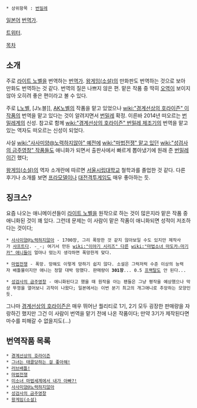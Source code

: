  * 상위항목 : [[번밀레]]

[[일본어]] [[번역가]]. 

[https://twitter.com/lipnus 트위터].


[[목차]]
== 소개 ==
주로 [[라이트 노벨]]을 번역하는 [[번역가]]. [[왕게임(소설)]]의 만화판도 번역하는 것으로 보아 만화도 번역하는 것 같다.
번역의 질은 나쁘지 않은 편. 맡은 작품 중 딱히 [[오역]]이 보이지 않아 오히려 좋은 편이라고 볼 수 있다.

주로 [[L노벨]], [J노블]], [[AK노벨]]의 작품을 맡고 있었으나 [[wiki:"경계선상의 호라이즌" 이 작품]]의 번역을 맡고 있다는 것이 알려지면서 [[번밀레]] 확정.
이른바 2014년 떠오르는 [[번밀레]]계의 신성. 참고로 함께 [[wiki:"경계선상의 호라이즌" 번밀레 제조기]]의 번역을 맡고 있는 역자도 떠오르는 신성이 되었다.

사실 [[wiki:"사사미양@노력하지않아" 예전에]] [[wiki:"마법전쟁" 맡고 있던]] [[wiki:"성검사의 금주영창" 작품들도]] 애니화가 되면서 출판사에서 빠르게 뽑아냈기에 원래 준 [[번밀레]]이긴 했다;

[[왕게임(소설)]]의 역자 소개란에 따르면 [[서울시립대학교]] 철학과를 졸업한 것 같다. 다른 후기나 소개를 보면 [[프라모델]]이나 [[대전격투게임]]도 매우 좋아하는 듯.


== 징크스? ==
요즘 나오는 애니메이션들이 [[라이트 노벨]]을 원작으로 하는 것이 많은지라 맡은 작품 중 애니화된 것이 꽤 있다.
그런데 문제는 이 사람이 맡은 작품이 애니화되면 성적이 저조하다는 것이다;

 * [[사사미양@노력하지않아]] - 1700장, 그리 폭망한 것 같지 않아보일 수도 있지만 제작사가 [[샤프트]]다. -_-; 여기서 만든 [[wiki:"이야기 시리즈" 다른]] [[wiki:"마법소녀 마도카☆마기카" 애니들이]] 얼마나 떴는지 생각하면 폭망한게 맞다.

 * [[마법전쟁]] - 폭망. 망해도 이렇게 망하기 쉽지 않다. 소설은 그럭저럭 수준 이상의 능력자 배틀물이지만 애니는 정말 대박 망했다. 판매량이 '''301장'''... 0.5 [[프랙탈]]도 안 된다...

 * [[성검사의 금주영창]] - 애니화된다고 했을 때 원작을 아는 팬들은 그냥 평작을 예상했으나 막상 뚜껑을 열어보니 괴작이 나왔다; 일본에서는 이번 분기 최고의 개그애니로 추앙하는 모양인듯.

그나마 [[경계선상의 호라이즌]]은 매우 뛰어난 퀄리티로 1기, 2기 모두 굉장한 판매량을 자랑하긴 했지만 그건 이 사람이 번역을 맡기 전에 나온 작품이다; 만약 3기가 제작된다면 마수를 피해갈 수 없을지도(...)


== 번역작품 목록 ==
 * [[경계선상의 호라이즌]] 
 * [[그녀는 태클당하는 걸 좋아해!]]
 * [[러브배틀!]]
 * [[마법전쟁]]
 * [[미소녀 마법세계에서 내가 아빠?!]]
 * [[사사미양@노력하지않아]]
 * [[성검사의 금주영창]]
 * [[왕게임(소설)]]
